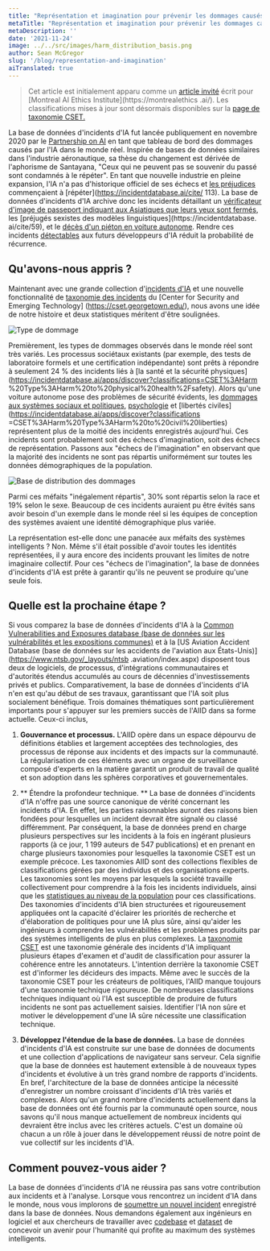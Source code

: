 ```yaml
---
title: "Représentation et imagination pour prévenir les dommages causés par l'IA"
metaTitle: "Représentation et imagination pour prévenir les dommages causés par l'IA"
metaDescription: ''
date: '2021-11-24'
image: ../../src/images/harm_distribution_basis.png
author: Sean McGregor
slug: '/blog/representation-and-imagination'
aiTranslated: true
---
```


> Cet article est initialement apparu comme un [article invité](https://montrealethics.ai/representation-and-imagination-for-preventing-ai-harms/) écrit pour [Montreal AI Ethics Institute](https://montrealethics .ai/). Les classifications mises à jour sont désormais disponibles sur la [page de taxonomie CSET.](https://incidentdatabase.ai/taxonomy/cset)

La base de données d'incidents d'IA fut lancée publiquement en novembre 2020 par le [Partnership on AI](http://partnershiponai.org/) en tant que tableau de bord des dommages causés par l'IA dans le monde réel. Inspirée de bases de données similaires dans l'industrie aéronautique, sa thèse du changement est dérivée de l'aphorisme de Santayana, "Ceux qui ne peuvent pas se souvenir du passé sont condamnés à le répéter". En tant que nouvelle industrie en pleine expansion, l'IA n'a pas d'historique officiel de ses échecs et [les préjudices](https://incidentdatabase.ai/cite/16) commençaient à [répéter](https://incidentdatabase.ai/cite/ 113). La base de données d'incidents d'IA archive donc les incidents détaillant un [vérificateur d'image de passeport indiquant aux Asiatiques que leurs yeux sont fermés](https://incidentdatabase.ai/cite/48), les [préjugés sexistes des modèles linguistiques](https://incidentdatabase. ai/cite/59), et le [décès d'un piéton en voiture autonome](https://incidentdatabase.ai/cite/4). Rendre ces incidents [détectables](https://incidentdatabase.ai/apps/discover) aux futurs développeurs d'IA réduit la probabilité de récurrence.


## Qu'avons-nous appris ?

Maintenant avec une grande collection d'[incidents d'IA](https://incidentdatabase.ai/summaries/incidents) et une nouvelle fonctionnalité de [taxonomie des incidents](https://incidentdatabase.ai/taxonomy/cset) du [Center for Security and Emerging Technology] (https://cset.georgetown.edu/), nous avons une idée de notre histoire et deux statistiques méritent d'être soulignées.

![Type de dommage](../src/images/harm_type.png)

Premièrement, les types de dommages observés dans le monde réel sont très variés. Les processus sociétaux existants (par exemple, des tests de laboratoire formels et une certification indépendante) sont prêts à répondre à seulement 24 % des incidents liés à [la santé et la sécurité physiques](https://incidentdatabase.ai/apps/discover?classifications=CSET%3AHarm %20Type%3AHarm%20to%20physical%20health%2Fsafety). Alors qu'une voiture autonome pose des problèmes de sécurité évidents, les [dommages aux systèmes sociaux et politiques](https://incidentdatabase.ai/apps/discover?classifications=CSET%3AHarm%20Type%3AHarm%20to%20social%20or%20political%20systems ), [psychologie](https://incidentdatabase.ai/apps/discover?classifications=CSET%3AHarm%20Type%3APsychological%20harm) et [libertés civiles](https://incidentdatabase.ai/apps/discover?classifications =CSET%3AHarm%20Type%3AHarm%20to%20civil%20liberties) représentent plus de la moitié des incidents enregistrés aujourd'hui. Ces incidents sont probablement soit des échecs d'imagination, soit des échecs de représentation. Passons aux "échecs de l'imagination" en observant que la majorité des incidents ne sont pas répartis uniformément sur toutes les données démographiques de la population.

![Base de distribution des dommages](../src/images/harm_distribution_basis.png)

Parmi ces méfaits "inégalement répartis", 30% sont répartis selon la race et 19% selon le sexe. Beaucoup de ces incidents auraient pu être évités sans avoir besoin d'un exemple dans le monde réel si les équipes de conception des systèmes avaient une identité démographique plus variée.

La représentation est-elle donc une panacée aux méfaits des systèmes intelligents ? Non. Même s'il était possible d'avoir toutes les identités représentées, il y aura encore des incidents prouvant les limites de notre imaginaire collectif. Pour ces "échecs de l'imagination", la base de données d'incidents d'IA est prête à garantir qu'ils ne peuvent se produire qu'une seule fois.

## Quelle est la prochaine étape ?

Si vous comparez la base de données d'incidents d'IA à la [Common Vulnerabilities and Exposures database (base de données sur les vulnérabilités et les expositions communes)](https://cve.mitre.org/) et à la [US Aviation Accident Database (base de données sur les accidents de l'aviation aux États-Unis)](https://www.ntsb.gov/_layouts/ntsb .aviation/index.aspx) disposent tous deux de logiciels, de processus, d'intégrations communautaires et d'autorités étendus accumulés au cours de décennies d'investissements privés et publics. Comparativement, la base de données d'incidents d'IA n'en est qu'au début de ses travaux, garantissant que l'IA soit plus socialement bénéfique. Trois domaines thématiques sont particulièrement importants pour s'appuyer sur les premiers succès de l'AIID dans sa forme actuelle. Ceux-ci inclus,

1. **Gouvernance et processus.** L'AIID opère dans un espace dépourvu de définitions établies et largement acceptées des technologies, des processus de réponse aux incidents et des impacts sur la communauté. La régularisation de ces éléments avec un organe de surveillance composé d'experts en la matière garantit un produit de travail de qualité et son adoption dans les sphères corporatives et gouvernementales.

2. ** Étendre la profondeur technique. ** La base de données d'incidents d'IA n'offre pas une source canonique de vérité concernant les incidents d'IA. En effet, les parties raisonnables auront des raisons bien fondées pour lesquelles un incident devrait être signalé ou classé différemment. Par conséquent, la base de données prend en charge plusieurs perspectives sur les incidents à la fois en ingérant plusieurs rapports (à ce jour, 1 199 auteurs de 547 publications) et en prenant en charge plusieurs taxonomies pour lesquelles la taxonomie CSET est un exemple précoce. Les taxonomies AIID sont des collections flexibles de classifications gérées par des individus et des organisations experts. Les taxonomies sont les moyens par lesquels la société travaille collectivement pour comprendre à la fois les incidents individuels, ainsi que les [statistiques au niveau de la population](https://incidentdatabase.ai/taxonomy/cset) pour ces classifications. Des taxonomies d'incidents d'IA bien structurées et rigoureusement appliquées ont la capacité d'éclairer les priorités de recherche et d'élaboration de politiques pour une IA plus sûre, ainsi qu'aider les ingénieurs à comprendre les vulnérabilités et les problèmes produits par des systèmes intelligents de plus en plus complexes.
La [taxonomie CSET](https://incidentdatabase.ai/taxonomy/cset) est une taxonomie générale des incidents d'IA impliquant plusieurs étapes d'examen et d'audit de classification pour assurer la cohérence entre les annotateurs. L'intention derrière la taxonomie CSET est d'informer les décideurs des impacts. Même avec le succès de la taxonomie CSET pour les créateurs de politiques, l'AIID manque toujours d'une taxonomie technique rigoureuse. De nombreuses classifications techniques indiquant où l'IA est susceptible de produire de futurs incidents ne sont pas actuellement saisies. Identifier l'IA non sûre et motiver le développement d'une IA sûre nécessite une classification technique.

3. **Développez l'étendue de la base de données.** La base de données d'incidents d'IA est construite sur une base de données de documents et une collection d'applications de navigateur sans serveur. Cela signifie que la base de données est hautement extensible à de nouveaux types d'incidents et évolutive à un très grand nombre de rapports d'incidents. En bref, l'architecture de la base de données anticipe la nécessité d'enregistrer un nombre croissant d'incidents d'IA très variés et complexes. Alors qu'un grand nombre d'incidents actuellement dans la base de données ont été fournis par la communauté open source, nous savons qu'il nous manque actuellement de nombreux incidents qui devraient être inclus avec les critères actuels. C'est un domaine où chacun a un rôle à jouer dans le développement réussi de notre point de vue collectif sur les incidents d'IA.

## Comment pouvez-vous aider ?

La base de données d'incidents d'IA ne réussira pas sans votre contribution aux incidents et à l'analyse. Lorsque vous rencontrez un incident d'IA dans le monde, nous vous implorons de [soumettre un nouvel incident](https://incidentdatabase.ai/apps/quickadd) enregistré dans la base de données. Nous demandons également aux ingénieurs en logiciel et aux chercheurs de travailler avec [codebase](https://github.com/PartnershipOnAI/aiid) et [dataset](https://incidentdatabase.ai/research/snapshots) de concevoir un avenir pour l'humanité qui profite au maximum des systèmes intelligents.
